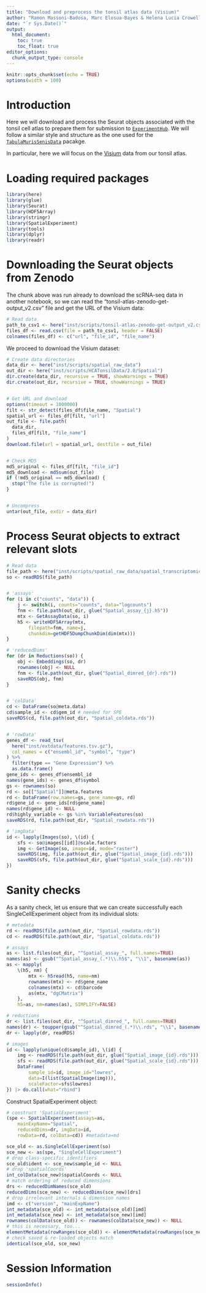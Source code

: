 ```yaml
---
title: "Download and preprocess the tonsil atlas data (Visium)"
author: "Ramon Massoni-Badosa, Marc Elosua-Bayes & Helena Lucia Crowell"
date: "`r Sys.Date()`"
output:
  html_document:
    toc: true
    toc_float: true
editor_options: 
  chunk_output_type: console
---
```


```r
knitr::opts_chunk$set(echo = TRUE)
options(width = 100)
```

# Introduction

Here we will download and process the Seurat objects associated with the tonsil cell atlas to prepare them for submission to [`ExperimentHub`](https://bioconductor.org/packages/release/bioc/html/ExperimentHub.html). We will follow a similar style and structure as the one used for the [`TabulaMurisSenisData`](https://github.com/fmicompbio/TabulaMurisSenisData) pacakge.

In particular, here we will focus on the [Visium](https://www.10xgenomics.com/products/spatial-gene-expression) data from our tonsil atlas.

# Loading required packages

```r
library(here)
library(glue)
library(Seurat)
library(HDF5Array)
library(stringr)
library(SpatialExperiment)
library(tools)
library(dplyr)
library(readr)
```


# Downloading the Seurat objects from Zenodo

<!--
The Seurat objects derived from our tonsil atlas have been archived as .rds files in Zenodo under the record [8373756](https://zenodo.org/record/8373756). To generate the URL's for each dataset we used the [zenodo_get](https://github.com/dvolgyes/zenodo_get) package as follows:

```bash
zenodo_get 10.5281/zenodo.8373756 -w tmp.txt
paste tmp.txt md5sums.txt | sed 's/\t/,/' | sed 's/ \{1,\}/,/g' > tonsil-atlas-zenodo-get-output_v2.csv
```
-->

The chunk above was run already to download the scRNA-seq data in another notebook, so we can read the "tonsil-atlas-zenodo-get-output_v2.csv" file and get the URL of the Visium data:

```r
# Read data
path_to_csv1 <- here("inst/scripts/tonsil-atlas-zenodo-get-output_v2.csv")
files_df <- read.csv(file = path_to_csv1, header = FALSE)
colnames(files_df) <- c("url", "file_id", "file_name")
```

We proceed to download the Visium dataset:

```r
# Create data directories
data_dir <- here("inst/scripts/spatial_raw_data")
out_dir <- here("inst/scripts/HCATonsilData/2.0/Spatial")
dir.create(data_dir, recursive = TRUE, showWarnings = TRUE)
dir.create(out_dir, recursive = TRUE, showWarnings = TRUE)


# Get URL and download
options(timeout = 1000000)
filt <- str_detect(files_df$file_name, "Spatial")
spatial_url <- files_df[filt, "url"]
out_file <- file.path(
  data_dir,
  files_df[filt, "file_name"]
)
download.file(url = spatial_url, destfile = out_file)


# Check MD5
md5_original <- files_df[filt, "file_id"]
md5_download <- md5sum(out_file)
if (!md5_original == md5_download) {
  stop("The file is corrupted!")
}


# Uncompress
untar(out_file, exdir = data_dir)
```


# Process Seurat objects to extract relevant slots

```r
# Read data
file_path <- here("inst/scripts/spatial_raw_data/spatial_transcriptomics/20220527_tonsil_atlas_spatial_seurat_obj.rds")
so <- readRDS(file_path)


# 'assays'
for (i in c("counts", "data")) {
    j <- switch(i, counts="counts", data="logcounts")
    fnm <- file.path(out_dir, glue("Spatial_assay_{j}.h5"))
    mtx <- GetAssayData(so, i)
    h5 <- writeHDF5Array(mtx, 
        filepath=fnm, name=j, 
        chunkdim=getHDF5DumpChunkDim(dim(mtx)))
}

# 'reducedDims'
for (dr in Reductions(so)) {
    obj <- Embeddings(so, dr)
    rownames(obj) <- NULL
    fnm <- file.path(out_dir, glue("Spatial_dimred_{dr}.rds"))
    saveRDS(obj, fnm)
}


# 'colData'
cd <- DataFrame(so@meta.data)
cd$sample_id <- cd$gem_id # needed for SPE
saveRDS(cd, file.path(out_dir, "Spatial_coldata.rds"))


# 'rowData'
genes_df <- read_tsv(
  here("inst/extdata/features.tsv.gz"),
  col_names = c("ensembl_id", "symbol", "type")
) %>%
  filter(type == "Gene Expression") %>%
  as.data.frame()
gene_ids <- genes_df$ensembl_id
names(gene_ids) <- genes_df$symbol
gs <- rownames(so)
rd <- so[["Spatial"]]@meta.features
rd <- DataFrame(row.names=gs, gene_name=gs, rd)
rd$gene_id <- gene_ids[rd$gene_name]
names(rd$gene_id) <- NULL
rd$highly_variable <- gs %in% VariableFeatures(so)
saveRDS(rd, file.path(out_dir, "Spatial_rowdata.rds"))

# 'imgData'
id <- lapply(Images(so), \(id) {
    sfs <- so@images[[id]]@scale.factors
    img <- GetImage(so, image=id, mode="raster")
    saveRDS(img, file.path(out_dir, glue("Spatial_image_{id}.rds")))
    saveRDS(sfs, file.path(out_dir, glue("Spatial_scale_{id}.rds")))
})
```


# Sanity checks

As a sanity check, let us ensure that we can create successfully each SingleCellExperiment object from its individual slots:

```r
# metadata
rd <- readRDS(file.path(out_dir, "Spatial_rowdata.rds"))
cd <- readRDS(file.path(out_dir, "Spatial_coldata.rds"))

# assays
as <- list.files(out_dir, "^Spatial_assay_", full.names=TRUE)
names(as) <- gsub("^Spatial_assay_(.*)\\.h5$", "\\1", basename(as))
as <- mapply(
    \(h5, nm) {
        mtx <- h5read(h5, name=nm)
        rownames(mtx) <- rd$gene_name
        colnames(mtx) <- cd$barcode
        as(mtx, "dgCMatrix")
    },
    h5=as, nm=names(as), SIMPLIFY=FALSE)

# reductions
dr <- list.files(out_dir, "^Spatial_dimred_", full.names=TRUE)
names(dr) <- toupper(gsub("^Spatial_dimred_(.*)\\.rds", "\\1", basename(dr)))
dr <- lapply(dr, readRDS)

# images
id <- lapply(unique(cd$sample_id), \(id) {
    img <- readRDS(file.path(out_dir, glue("Spatial_image_{id}.rds")))
    sfs <- readRDS(file.path(out_dir, glue("Spatial_scale_{id}.rds")))
    DataFrame(
        sample_id=id, image_id="lowres",
        data=I(list(SpatialImage(img))), 
        scaleFactor=sfs$lowres)
}) |> do.call(what="rbind")
```

Construct SpatialExperiment object:

```r
# construct 'SpatialExperiment'
(spe <- SpatialExperiment(assays=as, 
    mainExpName="Spatial",
    reducedDims=dr, imgData=id,
    rowData=rd, colData=cd)) #metadata=md
```

```r
sce_old <- as.SingleCellExperiment(so)
sce_new <- as(spe, "SingleCellExperiment")
# drop class-specific identifiers
sce_old$ident <- sce_new$sample_id <- NULL
# drop 'spatialCoords'
int_colData(sce_new)$spatialCoords <- NULL
# match ordering of reduced dimensions
drs <- reducedDimNames(sce_old)
reducedDims(sce_new) <- reducedDims(sce_new)[drs]
# drop irrelevant internals & dimension names
imd <- c("version", "mainExpName")
int_metadata(sce_old) <- int_metadata(sce_old)[imd]
int_metadata(sce_new) <- int_metadata(sce_new)[imd]
rownames(colData(sce_old)) <- rownames(colData(sce_new)) <- NULL
# this is necessary, too...
elementMetadata(rowRanges(sce_old)) <- elementMetadata(rowRanges(sce_new))
# check saved & re-loaded objects match
identical(sce_old, sce_new)
```


# Session Information

```r
sessionInfo()
```
